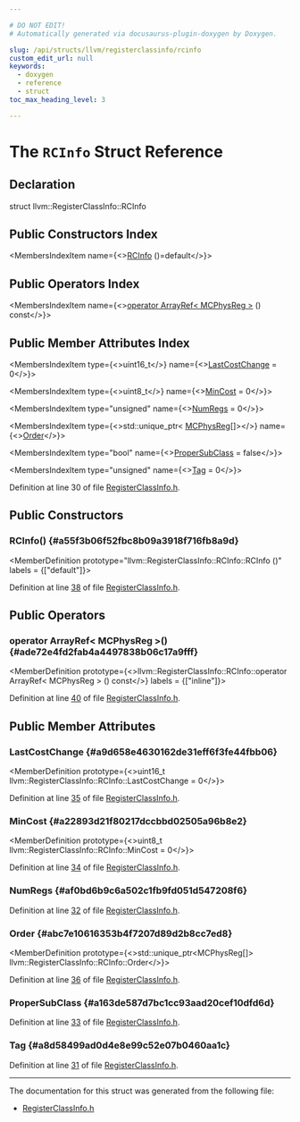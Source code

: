 ```yaml
---

# DO NOT EDIT!
# Automatically generated via docusaurus-plugin-doxygen by Doxygen.

slug: /api/structs/llvm/registerclassinfo/rcinfo
custom_edit_url: null
keywords:
  - doxygen
  - reference
  - struct
toc_max_heading_level: 3

---
```





# The `RCInfo` Struct Reference

<DoxygenPage pluginConfig={pluginConfig}>



## Declaration

<CodeBlock>struct llvm::RegisterClassInfo::RCInfo</CodeBlock>

## Public Constructors Index

<MembersIndex>

<MembersIndexItem
  name={<><a href="#a55f3b06f52fbc8b09a3918f716fb8a9d">RCInfo</a> ()=default</>}>
</MembersIndexItem>

</MembersIndex>

## Public Operators Index

<MembersIndex>

<MembersIndexItem
  name={<><a href="#ade72e4fd2fab4a4497838b06c17a9fff">operator ArrayRef&lt; MCPhysReg &gt;</a> () const</>}>
</MembersIndexItem>

</MembersIndex>

## Public Member Attributes Index

<MembersIndex>

<MembersIndexItem
  type={<>uint16&#95;t</>}
  name={<><a href="#a9d658e4630162de31eff6f3fe44fbb06">LastCostChange</a> = 0</>}>
</MembersIndexItem>

<MembersIndexItem
  type={<>uint8&#95;t</>}
  name={<><a href="#a22893d21f80217dccbbd02505a96b8e2">MinCost</a> = 0</>}>
</MembersIndexItem>

<MembersIndexItem
  type="unsigned"
  name={<><a href="#af0bd6b9c6a502c1fb9fd051d547208f6">NumRegs</a> = 0</>}>
</MembersIndexItem>

<MembersIndexItem
  type={<>std::unique&#95;ptr&lt; <a href="/docs/api/namespaces/llvm/#aad72cfbb210808985a9dc19f4e5d8542">MCPhysReg</a>&#91;&#93;&gt;</>}
  name={<><a href="#abc7e10616353b4f7207d89d2b8cc7ed8">Order</a></>}>
</MembersIndexItem>

<MembersIndexItem
  type="bool"
  name={<><a href="#a163de587d7bc1cc93aad20cef10dfd6d">ProperSubClass</a> = false</>}>
</MembersIndexItem>

<MembersIndexItem
  type="unsigned"
  name={<><a href="#a8d58499ad0d4e8e99c52e07b0460aa1c">Tag</a> = 0</>}>
</MembersIndexItem>

</MembersIndex>


Definition at line 30 of file <a href="/docs/api/files/include/include/llvm/include/llvm/codegen/registerclassinfo-h">RegisterClassInfo.h</a>.

<SectionDefinition>

## Public Constructors

### RCInfo() {#a55f3b06f52fbc8b09a3918f716fb8a9d}

<MemberDefinition
  prototype="llvm::RegisterClassInfo::RCInfo::RCInfo ()"
  labels = {["default"]}>

Definition at line <a href="/docs/api/files/include/include/llvm/include/llvm/codegen/registerclassinfo-h/#l00038">38</a> of file <a href="/docs/api/files/include/include/llvm/include/llvm/codegen/registerclassinfo-h">RegisterClassInfo.h</a>.
</MemberDefinition>

</SectionDefinition>

<SectionDefinition>

## Public Operators

### operator ArrayRef&lt; MCPhysReg &gt;() {#ade72e4fd2fab4a4497838b06c17a9fff}

<MemberDefinition
  prototype={<>llvm::RegisterClassInfo::RCInfo::operator ArrayRef&lt; MCPhysReg &gt; () const</>}
  labels = {["inline"]}>

Definition at line <a href="/docs/api/files/include/include/llvm/include/llvm/codegen/registerclassinfo-h/#l00040">40</a> of file <a href="/docs/api/files/include/include/llvm/include/llvm/codegen/registerclassinfo-h">RegisterClassInfo.h</a>.
</MemberDefinition>

</SectionDefinition>

<SectionDefinition>

## Public Member Attributes

### LastCostChange {#a9d658e4630162de31eff6f3fe44fbb06}

<MemberDefinition
  prototype={<>uint16&#95;t llvm::RegisterClassInfo::RCInfo::LastCostChange = 0</>}>

Definition at line <a href="/docs/api/files/include/include/llvm/include/llvm/codegen/registerclassinfo-h/#l00035">35</a> of file <a href="/docs/api/files/include/include/llvm/include/llvm/codegen/registerclassinfo-h">RegisterClassInfo.h</a>.
</MemberDefinition>

### MinCost {#a22893d21f80217dccbbd02505a96b8e2}

<MemberDefinition
  prototype={<>uint8&#95;t llvm::RegisterClassInfo::RCInfo::MinCost = 0</>}>

Definition at line <a href="/docs/api/files/include/include/llvm/include/llvm/codegen/registerclassinfo-h/#l00034">34</a> of file <a href="/docs/api/files/include/include/llvm/include/llvm/codegen/registerclassinfo-h">RegisterClassInfo.h</a>.
</MemberDefinition>

### NumRegs {#af0bd6b9c6a502c1fb9fd051d547208f6}

<MemberDefinition
  prototype="unsigned llvm::RegisterClassInfo::RCInfo::NumRegs = 0">

Definition at line <a href="/docs/api/files/include/include/llvm/include/llvm/codegen/registerclassinfo-h/#l00032">32</a> of file <a href="/docs/api/files/include/include/llvm/include/llvm/codegen/registerclassinfo-h">RegisterClassInfo.h</a>.
</MemberDefinition>

### Order {#abc7e10616353b4f7207d89d2b8cc7ed8}

<MemberDefinition
  prototype={<>std::unique&#95;ptr&lt;MCPhysReg&#91;&#93;&gt; llvm::RegisterClassInfo::RCInfo::Order</>}>

Definition at line <a href="/docs/api/files/include/include/llvm/include/llvm/codegen/registerclassinfo-h/#l00036">36</a> of file <a href="/docs/api/files/include/include/llvm/include/llvm/codegen/registerclassinfo-h">RegisterClassInfo.h</a>.
</MemberDefinition>

### ProperSubClass {#a163de587d7bc1cc93aad20cef10dfd6d}

<MemberDefinition
  prototype="bool llvm::RegisterClassInfo::RCInfo::ProperSubClass = false">

Definition at line <a href="/docs/api/files/include/include/llvm/include/llvm/codegen/registerclassinfo-h/#l00033">33</a> of file <a href="/docs/api/files/include/include/llvm/include/llvm/codegen/registerclassinfo-h">RegisterClassInfo.h</a>.
</MemberDefinition>

### Tag {#a8d58499ad0d4e8e99c52e07b0460aa1c}

<MemberDefinition
  prototype="unsigned llvm::RegisterClassInfo::RCInfo::Tag = 0">

Definition at line <a href="/docs/api/files/include/include/llvm/include/llvm/codegen/registerclassinfo-h/#l00031">31</a> of file <a href="/docs/api/files/include/include/llvm/include/llvm/codegen/registerclassinfo-h">RegisterClassInfo.h</a>.
</MemberDefinition>

</SectionDefinition>

<hr/>

The documentation for this struct was generated from the following file:

<ul>
<li><a href="/docs/api/files/include/include/llvm/include/llvm/codegen/registerclassinfo-h">RegisterClassInfo.h</a></li>
</ul>

</DoxygenPage>
